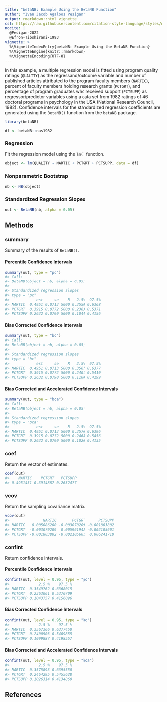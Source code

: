 ```yaml
---
title: "betaNB: Example Using the BetaNB Function"
author: "Ivan Jacob Agaloos Pesigan"
output: rmarkdown::html_vignette
csl: https://raw.githubusercontent.com/citation-style-language/styles/master/apa.csl
nocite: |
  @Pesigan-2022
  @Efron-Tibshirani-1993
vignette: >
  %\VignetteIndexEntry{betaNB: Example Using the BetaNB Function}
  %\VignetteEngine{knitr::rmarkdown}
  %\VignetteEncoding{UTF-8}
---
```




In this example, a multiple regression model is fitted
using program quality ratings (`QUALITY`) as the regressand/outcome variable
and number of published articles attributed to the program faculty members (`NARTIC`),
percent of faculty members holding research grants (`PCTGRT`), and
percentage of program graduates who received support (`PCTSUPP`) as regressor/predictor variables
using a data set from 1982 ratings of 46 doctoral programs in psychology in the USA (National Research Council, 1982).
Confidence intervals for the standardized regression coefficients are generated
using the `BetaNB()` function from the `betaNB` package.


``` r
library(betaNB)
```




``` r
df <- betaNB::nas1982
```

### Regression

Fit the regression model using the `lm()` function.


``` r
object <- lm(QUALITY ~ NARTIC + PCTGRT + PCTSUPP, data = df)
```

### Nonparametric Bootstrap


``` r
nb <- NB(object)
```

### Standardized Regression Slopes


``` r
out <- BetaNB(nb, alpha = 0.05)
```

## Methods

### summary

Summary of the results of `BetaNB()`.

#### Percentile Confidence Intervals


``` r
summary(out, type = "pc")
#> Call:
#> BetaNB(object = nb, alpha = 0.05)
#> 
#> Standardized regression slopes
#> type = "pc"
#>            est     se    R   2.5%  97.5%
#> NARTIC  0.4951 0.0713 5000 0.3550 0.6368
#> PCTGRT  0.3915 0.0772 5000 0.2363 0.5371
#> PCTSUPP 0.2632 0.0790 5000 0.1044 0.4156
```

#### Bias Corrected Confidence Intervals


``` r
summary(out, type = "bc")
#> Call:
#> BetaNB(object = nb, alpha = 0.05)
#> 
#> Standardized regression slopes
#> type = "bc"
#>            est     se    R   2.5%  97.5%
#> NARTIC  0.4951 0.0713 5000 0.3567 0.6377
#> PCTGRT  0.3915 0.0772 5000 0.2401 0.5410
#> PCTSUPP 0.2632 0.0790 5000 0.1100 0.4199
```

#### Bias Corrected and Accelerated Confidence Intervals


``` r
summary(out, type = "bca")
#> Call:
#> BetaNB(object = nb, alpha = 0.05)
#> 
#> Standardized regression slopes
#> type = "bca"
#>            est     se    R   2.5%  97.5%
#> NARTIC  0.4951 0.0713 5000 0.3576 0.6396
#> PCTGRT  0.3915 0.0772 5000 0.2464 0.5456
#> PCTSUPP 0.2632 0.0790 5000 0.1026 0.4135
```

### coef

Return the vector of estimates.


``` r
coef(out)
#>    NARTIC    PCTGRT   PCTSUPP 
#> 0.4951451 0.3914887 0.2632477
```

### vcov

Return the sampling covariance matrix.


``` r
vcov(out)
#>               NARTIC       PCTGRT      PCTSUPP
#> NARTIC   0.005086200 -0.003070209 -0.001803802
#> PCTGRT  -0.003070209  0.005961942 -0.002105601
#> PCTSUPP -0.001803802 -0.002105601  0.006241710
```

### confint

Return confidence intervals.

#### Percentile Confidence Intervals


``` r
confint(out, level = 0.95, type = "pc")
#>             2.5 %    97.5 %
#> NARTIC  0.3549762 0.6368015
#> PCTGRT  0.2363061 0.5370709
#> PCTSUPP 0.1043757 0.4156096
```

#### Bias Corrected Confidence Intervals


``` r
confint(out, level = 0.95, type = "bc")
#>             2.5 %    97.5 %
#> NARTIC  0.3567366 0.6377450
#> PCTGRT  0.2400903 0.5409855
#> PCTSUPP 0.1099887 0.4198557
```

#### Bias Corrected and Accelerated Confidence Intervals


``` r
confint(out, level = 0.95, type = "bca")
#>             2.5 %    97.5 %
#> NARTIC  0.3575893 0.6395550
#> PCTGRT  0.2464295 0.5455628
#> PCTSUPP 0.1026314 0.4134860
```

## References
